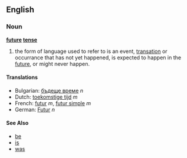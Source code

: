 ==English==
===Noun===
'''[[future]] [[tense]]'''

# the form of language used to refer to is an event, [[transation]] or occurrance that has not yet happened, is expected to happen in the [[future]], or might never happen.   

====Translations====
*Bulgarian: [[бъдеще време]] ''n''
*Dutch: [[toekomstige tijd]] ''m''
*French: [[futur]] ''m'', [[futur simple]] ''m''
*German: [[Futur]] ''n''

====See Also==== 
*[[be]]
*[[is]]
*[[was]]